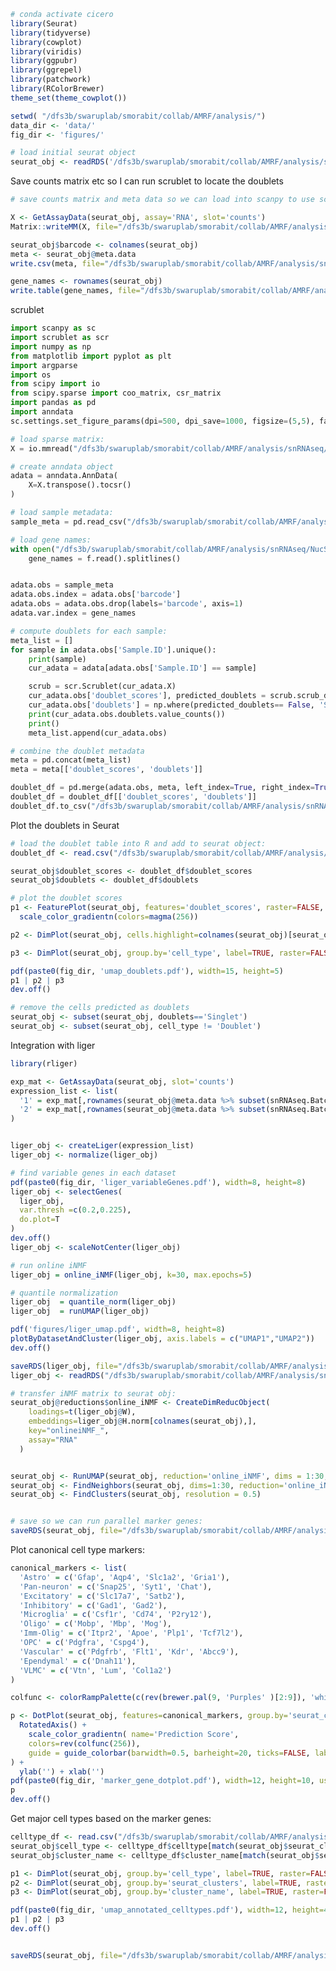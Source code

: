 
```r

# conda activate cicero
library(Seurat)
library(tidyverse)
library(cowplot)
library(viridis)
library(ggpubr)
library(ggrepel)
library(patchwork)
library(RColorBrewer)
theme_set(theme_cowplot())

setwd( "/dfs3b/swaruplab/smorabit/collab/AMRF/analysis/")
data_dir <- 'data/'
fig_dir <- 'figures/'

# load initial seurat object
seurat_obj <- readRDS('/dfs3b/swaruplab/smorabit/collab/AMRF/analysis/snRNAseq/initial_seurat.rds')

```

Save counts matrix etc so I can run scrublet to locate the doublets

```r

# save counts matrix and meta data so we can load into scanpy to use scrublet:

X <- GetAssayData(seurat_obj, assay='RNA', slot='counts')
Matrix::writeMM(X, file="/dfs3b/swaruplab/smorabit/collab/AMRF/analysis/snRNAseq/NucSeq_final_counts.mtx")

seurat_obj$barcode <- colnames(seurat_obj)
meta <- seurat_obj@meta.data
write.csv(meta, file="/dfs3b/swaruplab/smorabit/collab/AMRF/analysis/snRNAseq/NucSeq_final_meta.csv", quote=FALSE)

gene_names <- rownames(seurat_obj)
write.table(gene_names, file="/dfs3b/swaruplab/smorabit/collab/AMRF/analysis/snRNAseq/NucSeq_final_gene_names.csv", quote=FALSE, row.names=FALSE, col.names=FALSE, sep=',')

```

scrublet

```python

import scanpy as sc
import scrublet as scr
import numpy as np
from matplotlib import pyplot as plt
import argparse
import os
from scipy import io
from scipy.sparse import coo_matrix, csr_matrix
import pandas as pd
import anndata
sc.settings.set_figure_params(dpi=500, dpi_save=1000, figsize=(5,5), facecolor='white')

# load sparse matrix:
X = io.mmread("/dfs3b/swaruplab/smorabit/collab/AMRF/analysis/snRNAseq/NucSeq_final_counts.mtx")

# create anndata object
adata = anndata.AnnData(
    X=X.transpose().tocsr()
)

# load sample metadata:
sample_meta = pd.read_csv("/dfs3b/swaruplab/smorabit/collab/AMRF/analysis/snRNAseq/NucSeq_final_meta.csv")

# load gene names:
with open("/dfs3b/swaruplab/smorabit/collab/AMRF/analysis/snRNAseq/NucSeq_final_gene_names.csv", 'r') as f:
    gene_names = f.read().splitlines()


adata.obs = sample_meta
adata.obs.index = adata.obs['barcode']
adata.obs = adata.obs.drop(labels='barcode', axis=1)
adata.var.index = gene_names

# compute doublets for each sample:
meta_list = []
for sample in adata.obs['Sample.ID'].unique():
    print(sample)
    cur_adata = adata[adata.obs['Sample.ID'] == sample]

    scrub = scr.Scrublet(cur_adata.X)
    cur_adata.obs['doublet_scores'], predicted_doublets = scrub.scrub_doublets()
    cur_adata.obs['doublets'] = np.where(predicted_doublets== False, 'Singlet', 'Doublet')
    print(cur_adata.obs.doublets.value_counts())
    print()
    meta_list.append(cur_adata.obs)

# combine the doublet metadata
meta = pd.concat(meta_list)
meta = meta[['doublet_scores', 'doublets']]

doublet_df = pd.merge(adata.obs, meta, left_index=True, right_index=True)
doublet_df = doublet_df[['doublet_scores', 'doublets']]
doublet_df.to_csv("/dfs3b/swaruplab/smorabit/collab/AMRF/analysis/snRNAseq/NucSeq_final_doublets.csv")

```

Plot the doublets in Seurat

```r

# load the doublet table into R and add to seurat object:
doublet_df <- read.csv("/dfs3b/swaruplab/smorabit/collab/AMRF/analysis/snRNAseq/NucSeq_final_doublets.csv")

seurat_obj$doublet_scores <- doublet_df$doublet_scores
seurat_obj$doublets <- doublet_df$doublets

# plot the doublet scores
p1 <- FeaturePlot(seurat_obj, features='doublet_scores', raster=FALSE, order=TRUE) + umap_theme +
  scale_color_gradientn(colors=magma(256))

p2 <- DimPlot(seurat_obj, cells.highlight=colnames(seurat_obj)[seurat_obj$doublets=='Doublet']) + umap_theme + NoLegend() + ggtitle('predicted doublets') + theme(plot.title=element_text(hjust=0.5))

p3 <- DimPlot(seurat_obj, group.by='cell_type', label=TRUE, raster=FALSE) + umap_theme + NoLegend()

pdf(paste0(fig_dir, 'umap_doublets.pdf'), width=15, height=5)
p1 | p2 | p3
dev.off()

# remove the cells predicted as doublets
seurat_obj <- subset(seurat_obj, doublets=='Singlet')
seurat_obj <- subset(seurat_obj, cell_type != 'Doublet')

```

Integration with liger

```r

library(rliger)

exp_mat <- GetAssayData(seurat_obj, slot='counts')
expression_list <- list(
  '1' = exp_mat[,rownames(seurat_obj@meta.data %>% subset(snRNAseq.Batch == '1'))],
  '2' = exp_mat[,rownames(seurat_obj@meta.data %>% subset(snRNAseq.Batch == '2'))]
)


liger_obj <- createLiger(expression_list)
liger_obj <- normalize(liger_obj)

# find variable genes in each dataset
pdf(paste0(fig_dir, 'liger_variableGenes.pdf'), width=8, height=8)
liger_obj <- selectGenes(
  liger_obj,
  var.thresh =c(0.2,0.225),
  do.plot=T
)
dev.off()
liger_obj <- scaleNotCenter(liger_obj)

# run online iNMF
liger_obj = online_iNMF(liger_obj, k=30, max.epochs=5)

# quantile normalization
liger_obj  = quantile_norm(liger_obj)
liger_obj  = runUMAP(liger_obj)

pdf('figures/liger_umap.pdf', width=8, height=8)
plotByDatasetAndCluster(liger_obj, axis.labels = c("UMAP1","UMAP2"))
dev.off()

saveRDS(liger_obj, file="/dfs3b/swaruplab/smorabit/collab/AMRF/analysis/snRNAseq/NucSeq_final_doublets_removed_online_inmf.rds")
liger_obj <- readRDS("/dfs3b/swaruplab/smorabit/collab/AMRF/analysis/snRNAseq/NucSeq_final_doublets_removed_online_inmf.rds")

# transfer iNMF matrix to seurat obj:
seurat_obj@reductions$online_iNMF <- CreateDimReducObject(
    loadings=t(liger_obj@W),
    embeddings=liger_obj@H.norm[colnames(seurat_obj),],
    key="onlineiNMF_",
    assay="RNA"
  )


seurat_obj <- RunUMAP(seurat_obj, reduction='online_iNMF', dims = 1:30, n.neighbors=15, min.dist=0.10)
seurat_obj <- FindNeighbors(seurat_obj, dims=1:30, reduction='online_iNMF', annoy.metric='cosine')
seurat_obj <- FindClusters(seurat_obj, resolution = 0.5)


# save so we can run parallel marker genes:
saveRDS(seurat_obj, file="/dfs3b/swaruplab/smorabit/collab/AMRF/analysis/snRNAseq/NucSeq_final_doublets_removed_online_inmf_seurat.rds")


```

Plot canonical cell type markers:

```r


canonical_markers <- list(
  'Astro' = c('Gfap', 'Aqp4', 'Slc1a2', 'Gria1'),
  'Pan-neuron' = c('Snap25', 'Syt1', 'Chat'),
  'Excitatory' = c('Slc17a7', 'Satb2'),
  'Inhibitory' = c('Gad1', 'Gad2'),
  'Microglia' = c('Csf1r', 'Cd74', 'P2ry12'),
  'Oligo' = c('Mobp', 'Mbp', 'Mog'),
  'Imm-Olig' = c('Itpr2', 'Apoe', 'Plp1', 'Tcf7l2'),
  'OPC' = c('Pdgfra', 'Cspg4'),
  'Vascular' = c('Pdgfrb', 'Flt1', 'Kdr', 'Abcc9'),
  'Ependymal' = c('Dnah11'),
  'VLMC' = c('Vtn', 'Lum', 'Col1a2')
)

colfunc <- colorRampPalette(c(rev(brewer.pal(9, 'Purples' )[2:9]), 'white'))

p <- DotPlot(seurat_obj, features=canonical_markers, group.by='seurat_clusters', dot.min=0.15 ) +
  RotatedAxis() +
    scale_color_gradientn( name='Prediction Score',
    colors=rev(colfunc(256)),
    guide = guide_colorbar(barwidth=0.5, barheight=20, ticks=FALSE, label=FALSE)
) +
  ylab('') + xlab('')
pdf(paste0(fig_dir, 'marker_gene_dotplot.pdf'), width=12, height=10, useDingbats=FALSE)
p
dev.off()


```


Get major cell types based on the marker genes:

```r

celltype_df <- read.csv("/dfs3b/swaruplab/smorabit/collab/AMRF/analysis/data/celltype_annotation.csv", stringsAsFactors=FALSE)
seurat_obj$cell_type <- celltype_df$celltype[match(seurat_obj$seurat_clusters, celltype_df$cluster)]
seurat_obj$cluster_name <- celltype_df$cluster_name[match(seurat_obj$seurat_clusters, celltype_df$cluster)]

p1 <- DimPlot(seurat_obj, group.by='cell_type', label=TRUE, raster=FALSE) + umap_theme + NoLegend()
p2 <- DimPlot(seurat_obj, group.by='seurat_clusters', label=TRUE, raster=FALSE) + umap_theme + NoLegend()
p3 <- DimPlot(seurat_obj, group.by='cluster_name', label=TRUE, raster=FALSE) + umap_theme + NoLegend()

pdf(paste0(fig_dir, 'umap_annotated_celltypes.pdf'), width=12, height=4)
p1 | p2 | p3
dev.off()


saveRDS(seurat_obj, file="/dfs3b/swaruplab/smorabit/collab/AMRF/analysis/snRNAseq/snRNA_processed_seruat.rds")


```
